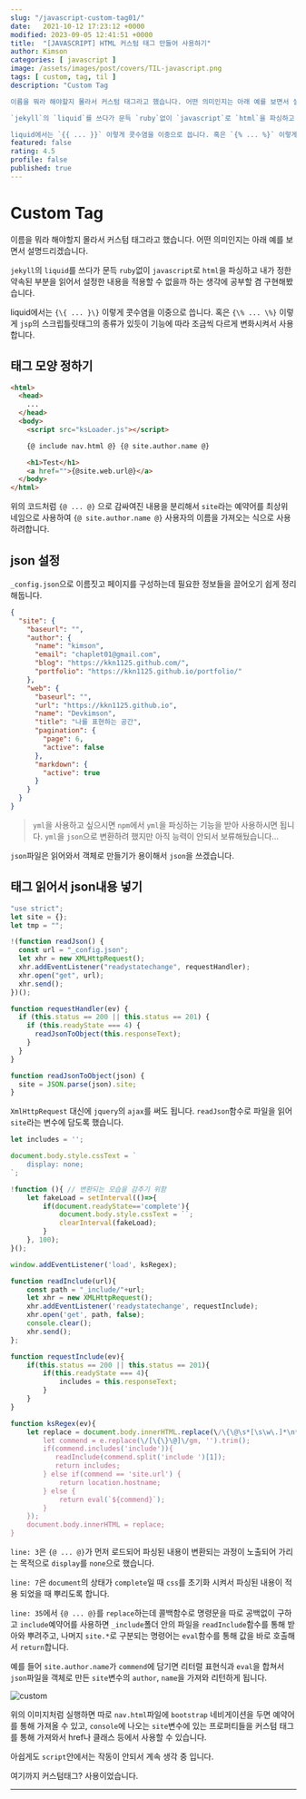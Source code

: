 ```yaml
---
slug: "/javascript-custom-tag01/"
date:   2021-10-12 17:23:12 +0000
modified: 2023-09-05 12:41:51 +0000
title:  "[JAVASCRIPT] HTML 커스텀 태그 만들어 사용하기"
author: Kimson
categories: [ javascript ]
image: /assets/images/post/covers/TIL-javascript.png
tags: [ custom, tag, til ]
description: "Custom Tag

이름을 뭐라 해야할지 몰라서 커스텀 태그라고 했습니다. 어떤 의미인지는 아래 예를 보면서 설명드리겠습니다.

`jekyll`의 `liquid`를 쓰다가 문득 `ruby`없이 `javascript`로 `html`을 파싱하고 내가 정한 약속된 부분을 읽어서 설정한 내용을 적용할 수 없을까 하는 생각에 공부할 겸 구현해봤습니다.

liquid에서는 `{{ ... }}` 이렇게 콧수염을 이중으로 씁니다. 혹은 `{% ... %}` 이렇게 `jsp`의 스크립틀릿태그의 종류가 있듯이 기능에 따라 조금씩 다르게 변화시켜서 사용합니다."
featured: false
rating: 4.5
profile: false
published: true
---
```


# Custom Tag

이름을 뭐라 해야할지 몰라서 커스텀 태그라고 했습니다. 어떤 의미인지는 아래 예를 보면서 설명드리겠습니다.

`jekyll`의 `liquid`를 쓰다가 문득 `ruby`없이 `javascript`로 `html`을 파싱하고 내가 정한 약속된 부분을 읽어서 설정한 내용을 적용할 수 없을까 하는 생각에 공부할 겸 구현해봤습니다.

liquid에서는 `{\{ ... }\}` 이렇게 콧수염을 이중으로 씁니다. 혹은 `{\% ... \%}` 이렇게 `jsp`의 스크립틀릿태그의 종류가 있듯이 기능에 따라 조금씩 다르게 변화시켜서 사용합니다.

## 태그 모양 정하기

```html
<html>
  <head>
    ...
  </head>
  <body>
    <script src="ksLoader.js"></script>

    {@ include nav.html @} {@ site.author.name @}

    <h1>Test</h1>
    <a href="">{@site.web.url@}</a>
  </body>
</html>
```

위의 코드처럼 `{@ ... @}` 으로 감싸여진 내용을 분리해서 `site`라는 예약어를 최상위 네임으로 사용하여 `{@ site.author.name @}` 사용자의 이름을 가져오는 식으로 사용하려합니다.

## json 설정

`_config.json`으로 이름짓고 페이지를 구성하는데 필요한 정보들을 끌어오기 쉽게 정리해둡니다.

```json
{
  "site": {
    "baseurl": "",
    "author": {
      "name": "kimson",
      "email": "chaplet01@gmail.com",
      "blog": "https://kkn1125.github.com/",
      "portfolio": "https://kkn1125.github.io/portfolio/"
    },
    "web": {
      "baseurl": "",
      "url": "https://kkn1125.github.io",
      "name": "Devkimson",
      "title": "나를 표현하는 공간",
      "pagination": {
        "page": 6,
        "active": false
      },
      "markdown": {
        "active": true
      }
    }
  }
}
```

> `yml`을 사용하고 싶으시면 `npm`에서 `yml`을 파싱하는 기능을 받아 사용하시면 됩니다. `yml`을 `json`으로 변환하려 했지만 아직 능력이 안되서 보류해뒀습니다...

`json`파일은 읽어와서 객체로 만들기가 용이해서 `json`을 쓰겠습니다.

## 태그 읽어서 json내용 넣기

```javascript
"use strict";
let site = {};
let tmp = "";

!(function readJson() {
  const url = "_config.json";
  let xhr = new XMLHttpRequest();
  xhr.addEventListener("readystatechange", requestHandler);
  xhr.open("get", url);
  xhr.send();
})();

function requestHandler(ev) {
  if (this.status == 200 || this.status == 201) {
    if (this.readyState === 4) {
      readJsonToObject(this.responseText);
    }
  }
}

function readJsonToObject(json) {
  site = JSON.parse(json).site;
}
```

`XmlHttpRequest` 대신에 `jquery`의 `ajax`를 써도 됩니다. `readJson`함수로 파일을 읽어 `site`라는 변수에 담도록 했습니다.

```javascript
let includes = '';

document.body.style.cssText = `
    display: none;
`;

!function (){ // 변환되는 모습을 감추기 위함
    let fakeLoad = setInterval(()=>{
        if(document.readyState=='complete'){
            document.body.style.cssText = ``;
            clearInterval(fakeLoad);
        }
    }, 100);
}();

window.addEventListener('load', ksRegex);

function readInclude(url){
    const path = "_include/"+url;
    let xhr = new XMLHttpRequest();
    xhr.addEventListener('readystatechange', requestInclude);
    xhr.open('get', path, false);
    console.clear();
    xhr.send();
};

function requestInclude(ev){
    if(this.status == 200 || this.status == 201){
        if(this.readyState === 4){
            includes = this.responseText;
        }
    }
}

function ksRegex(ev){
    let replace = document.body.innerHTML.replace(\/\{\@\s*[\s\w\.]*\n*\s*\@\}\/gim, e=>{
        let commend = e.replace(\/[\{\}\@]\/gm, '').trim();
        if(commend.includes('include')){
           readInclude(commend.split('include ')[1]);
           return includes;
        } else if(commend == 'site.url') {
            return location.hostname;
        } else {
            return eval(`${commend}`);
        }
    });
    document.body.innerHTML = replace;
}
```

`line: 3`은 `{@ ... @}`가 먼저 로드되어 파싱된 내용이 변환되는 과정이 노출되어 가리는 목적으로 `display`를 `none`으로 했습니다.

`line: 7`은 `document`의 상태가 `complete`일 때 `css`를 초기화 시켜서 파싱된 내용이 적용 되었을 때 뿌리도록 합니다.

`line: 35`에서 `{@ ... @}`를 `replace`하는데 콜백함수로 명령문을 따로 공백없이 구하고 `include`예약어를 사용하면 `_include`폴더 안의 파일을 `readInclude`함수를 통해 받아와 뿌려주고, 나머지 `site.*`로 구분되는 명령어는 `eval`함수를 통해 값을 바로 호출해서 `return`합니다.

예를 들어 `site.author.name`가 `commend`에 담기면 리터럴 표현식과 `eval`을 합쳐서 `json`파일을 객체로 만든 `site`변수의 `author`, `name`을 가져와 리턴하게 됩니다.

![custom](/assets/images/post/customTag/custom01.png)

위의 이미지처럼 실행하면 따로 `nav.html`파일에 `bootstrap` 네비게이션을 두면 예약어를 통해 가져올 수 있고, `console`에 나오는 `site`변수에 있는 프로퍼티들을 커스텀 태그를 통해 가져와서 href나 클래스 등에서 사용할 수 있습니다.

아쉽게도 `script`안에서는 작동이 안되서 계속 생각 중 입니다.

여기까지 커스텀태그? 사용이었습니다.

---
